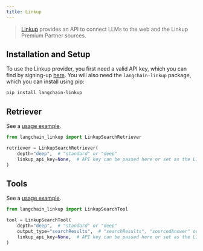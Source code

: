 ```yaml
---
title: Linkup
---
```


> [Linkup](https://www.linkup.so/) provides an API to connect LLMs to the web and the Linkup Premium Partner sources.

## Installation and Setup

To use the Linkup provider, you first need a valid API key, which you can find by signing-up [here](https://app.linkup.so/sign-up).
You will also need the `langchain-linkup` package, which you can install using pip:

```bash
pip install langchain-linkup
```

## Retriever

See a [usage example](/oss/javascript/integrations/retrievers/linkup_search).

```python
from langchain_linkup import LinkupSearchRetriever

retriever = LinkupSearchRetriever(
    depth="deep",  # "standard" or "deep"
    linkup_api_key=None,  # API key can be passed here or set as the LINKUP_API_KEY environment variable
)
```

## Tools

See a [usage example](/oss/javascript/integrations/tools/linkup_search).

```python
from langchain_linkup import LinkupSearchTool

tool = LinkupSearchTool(
    depth="deep",  # "standard" or "deep"
    output_type="searchResults",  # "searchResults", "sourcedAnswer" or "structured"
    linkup_api_key=None,  # API key can be passed here or set as the LINKUP_API_KEY environment variable
)
```
